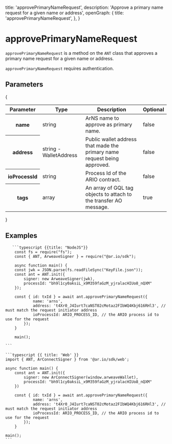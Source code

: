 
  title: 'approvePrimaryNameRequest',
  description: 'Approve a primary name request for a given name or address',
  openGraph: {
    title: 'approvePrimaryNameRequest',
  },
}

<HeroPattern />

# approvePrimaryNameRequest

`approvePrimaryNameRequest` is a method on the `ANT` class that approves a primary name request for a given name or address.

`approvePrimaryNameRequest` requires authentication.

## Parameters

{

<div style={{ textAlign: 'center' }}>
  <table className="inline-table">
    <thead>
      <tr>
        <th>Parameter</th>
        <th>Type</th>
        <th>Description</th>
        <th>Optional</th>
      </tr>
    </thead>
    <tbody>
      <tr>
        <th>name</th>
        <td>string</td>
        <td>ArNS name to approve as primary name.</td>
        <td>false</td>
      </tr>
      <tr>
        <th>address</th>
        <td>string - WalletAddress</td>
        <td>
          Public wallet address that made the primary name request being
          approved.
        </td>
        <td>false</td>
      </tr>
      <tr>
        <th>ioProcessId</th>
        <td>string</td>
        <td>Process Id of the ARIO contract.</td>
        <td>false</td>
      </tr>
      <tr>
        <th>tags</th>
        <td>array</td>
        <td>
          An array of GQL tag objects to attach to the transfer AO message.
        </td>
        <td>true</td>
      </tr>
    </tbody>
  </table>
</div>
}

## Examples

<CodeGroup title="approvePrimaryNameRequest">

       ```typescript {{title: "NodeJS"}}
        const fs = require("fs");
        const { ANT, ArweaveSigner } = require("@ar.io/sdk");

        async function main() {
        const jwk = JSON.parse(fs.readFileSync("KeyFile.json"));
        const ant = ANT.init({
            signer: new ArweaveSigner(jwk),
            processId: "bh9l1cy0aksiL_x9M359faGzM_yjralacHIUo8_nQXM"
        });

        const { id: txId } = await ant.approvePrimaryNameRequest({
                name: 'arns',
                address: 't4Xr0_J4Iurt7caNST02cMotaz2FIbWQ4Kbj616RHl3', // must match the request initiator address
                ioProcessId: ARIO_PROCESS_ID, // the ARIO process id to use for the request
            });
        }

        main();

    ```

    ```typescript {{ title: 'Web' }}
    import { ANT, ArConnectSigner } from '@ar.io/sdk/web';

    async function main() {
        const ant = ANT.init({
            signer: new ArConnectSigner(window.arweaveWallet),
            processId: "bh9l1cy0aksiL_x9M359faGzM_yjralacHIUo8_nQXM"
        })

        const { id: txId } = await ant.approvePrimaryNameRequest({
                name: 'arns',
                address: 't4Xr0_J4Iurt7caNST02cMotaz2FIbWQ4Kbj616RHl3', // must match the request initiator address
                ioProcessId: ARIO_PROCESS_ID, // the ARIO process id to use for the request
            });
        }

    main();
    ```

</CodeGroup>
